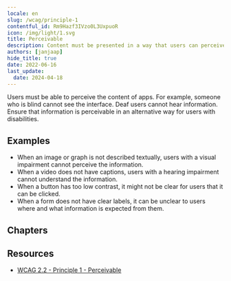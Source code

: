 ```yaml
---
locale: en
slug: /wcag/principle-1
contentful_id: Rm9Hazf3IVzo0L3UxpuoR
icon: /img/light/1.svg
title: Perceivable
description: Content must be presented in a way that users can perceive. 
authors: [janjaap]
hide_title: true
date: 2022-06-16
last_update:
  date: 2024-04-18
---
```


<Hero
  title="Perceivable"
  imageSrc="/img/light/1.svg"
  imageDarkSrc="/img/dark/1.svg"
  alt="WCAG 1 - Logo"
  prefix="Principle 1"
/>

Users must be able to perceive the content of apps. For example, someone who is blind cannot see the interface. Deaf users cannot hear information. Ensure that information is perceivable in an alternative way for users with disabilities.

## Examples

- When an image or graph is not described textually, users with a visual impairment cannot perceive the information.
- When a video does not have captions, users with a hearing impairment cannot understand the information.
- When a button has too low contrast, it might not be clear for users that it can be clicked.
- When a form does not have clear labels, it can be unclear to users where and what information is expected from them.

## Chapters

<LinkList title="Chapters" isHighlighted={true}>
  <LinkListItem url="/en/guidelines/wcag/guideline-1-1" title="Guideline 1.1 - Text Alternatives" pageTitle="Text Alternatives" shortDescription="Content must be described as text to allow visual, auditory and tactile presentation." icon="/img/light/1.1.svg" iconAlt="WCAG 1.1 - Logo"/>
  <LinkListItem url="/en/guidelines/wcag/guideline-1-2" title="Guideline 1.2 - Time-based Media" pageTitle="Time-based Media" shortDescription="Provide equal access to media by providing a transcript, subtitles, audio description and/or sign language." icon="/img/light/1.2.svg" iconAlt="WCAG 1.2 - Logo"/>
  <LinkListItem url="/en/guidelines/wcag/guideline-1-3" title="Guideline 1.3 - Adaptable" pageTitle="Adaptable" shortDescription="Content must be available in a way that can be perceived by all users." icon="/img/light/1.3.svg" iconAlt="WCAG 1.3 - Logo"/>
  <LinkListItem url="/en/guidelines/wcag/guideline-1-4" title="Guideline 1.4 - Distinguishable" pageTitle="Distinguishable" shortDescription="Users need to be able to distinguish foreground from background information." icon="/img/light/1.4.svg" iconAlt="WCAG 1.4 - Logo"/>
</LinkList>

## Resources

- [WCAG 2.2 - Principle 1 - Perceivable](https://www.w3.org/TR/WCAG22/#perceivable)
